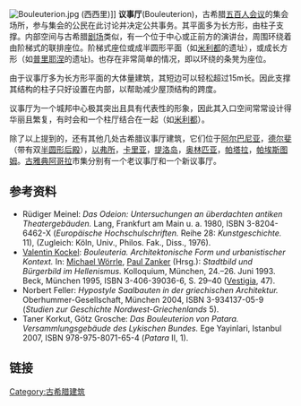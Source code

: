 [[File:Bouleuterion.jpg|thumb]] (西西里)]]
'''议事厅'''(Bouleuterion)，古希腊[[五百人会议|五百人会议]]的集会场所，参与集会的公民在此讨论并决定公共事务。其平面多为长方形，由柱子支撑。内部空间与古希腊[[剧场|剧场]]类似，有一个位于中心或正前方的演讲台，周围环绕着由阶梯式的联排座位。阶梯式座位或成半圆形平面（如[[米利都|米利都]]的遗址），或成长方形（如[[普里耶涅|普里耶涅]]的遗址)。也存在非常简单的情况，即以环绕的条凳为座位。

由于议事厅多为长方形平面的大体量建筑，其短边可以轻松超过15m长。因此支撑其结构的柱子只好设置在内部，以帮助减少屋顶结构的跨度。

议事厅为一个城邦中心极其突出且具有代表性的形象，因此其入口空间常常设计得华丽且繁复，有时会和一个柱厅结合在一起（如[[米利都|米利都]]）。

除了以上提到的，还有其他几处古希腊议事厅建筑，它们位于[[阿尔巴尼亚|阿尔巴尼亚]]，[[德尔斐|德尔斐]]（带有双[[半圆形后殿|半圆形后殿]]），[[以弗所|以弗所]]，[[卡里亚|卡里亚]]，[[提洛岛|提洛岛]]，[[奥林匹亚|奥林匹亚]]，[[帕塔拉|帕塔拉]]，[[帕埃斯图姆|帕埃斯图姆]]。[[古雅典阿哥拉|古雅典阿哥拉]]市集分别有一个老议事厅和一个新议事厅。

==参考资料==
* Rüdiger Meinel: ''Das Odeion: Untersuchungen an überdachten antiken Theatergebäuden.'' Lang, Frankfurt am Main u. a. 1980, ISBN 3-8204-6462-X (''Europäische Hochschulschriften.'' Reihe 28: ''Kunstgeschichte.'' 11), (Zugleich: Köln, Univ., Philos. Fak., Diss., 1976).
* [[Valentin_Kockel|Valentin Kockel]]: ''Bouleuteria. Architektonische Form und urbanistischer Kontext.'' In: [[Michael_Wörrle|Michael Wörrle]], [[Paul_Zanker|Paul Zanker]] (Hrsg.): ''Stadtbild und Bürgerbild im Hellenismus.'' Kolloquium, München, 24.–26. Juni 1993. Beck, München 1995, ISBN 3-406-39036-6, S. 29–40 ([[Vestigia|Vestigia]], 47).
* Norbert Feller: ''Hypostyle Saalbauten in der griechischen Architektur.'' Oberhummer-Gesellschaft, München 2004, ISBN 3-934137-05-9 (''Studien zur Geschichte Nordwest-Griechenlands'' 5).
* Taner Korkut, Götz Grosche: ''Das Bouleuterion von Patara. Versammlungsgebäude des Lykischen Bundes.'' Ege Yayinlari, Istanbul 2007, ISBN 978-975-8071-65-4 (''Patara'' II, 1).

== 链接 ==
{{commonscat|Bouleuterion|Buleuterion}}

[[Category:古希腊建筑|Category:古希腊建筑]]